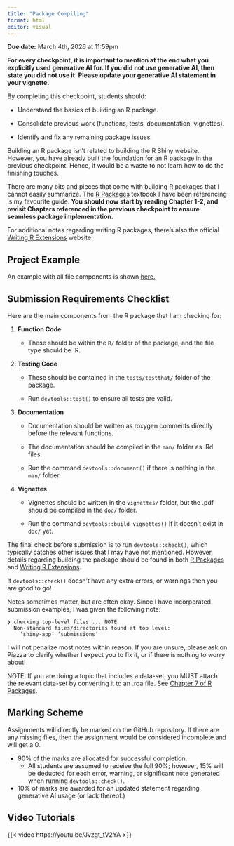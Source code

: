 ```yaml
---
title: "Package Compiling"
format: html
editor: visual
---
```


**Due date:** March 4th, 2026 at 11:59pm

**For every checkpoint, it is important to mention at the end what you explicitly used generative AI for. If you did not use generative AI, then state you did not use it. Please update your generative AI statement in your vignette.**

By completing this checkpoint, students should:

-   Understand the basics of building an R package.

-   Consolidate previous work (functions, tests, documentation, vignettes).

-   Identify and fix any remaining package issues.

Building an R package isn’t related to building the R Shiny website. However, you have already built the foundation for an R package in the previous checkpoint. Hence, it would be a waste to not learn how to do the finishing touches.

There are many bits and pieces that come with building R packages that I cannot easily summarize. The [R Packages](https://r-pkgs.org/) textbook I have been referencing is my favourite guide. **You should now start by reading Chapter 1-2, and revisit Chapters referenced in the previous checkpoint to ensure seamless package implementation.**

For additional notes regarding writing R packages, there’s also the official [Writing R Extensions](https://cran.r-project.org/doc/manuals/R-exts.html) website.

## Project Example

An example with all file components is shown [here.](https://github.com/annahuynhly/sta380package.example/)

## Submission Requirements Checklist

Here are the main components from the R package that I am checking for:

1.  **Function Code**

    -   These should be within the `R/` folder of the package, and the file type should be .R.

2.  **Testing Code**

    -   These should be contained in the `tests/testthat/` folder of the package.

    -   Run `devtools::test()` to ensure all tests are valid.

3.  **Documentation**

    -   Documentation should be written as roxygen comments directly before the relevant functions.

    -   The documentation should be compiled in the `man/` folder as .Rd files.

    -   Run the command `devtools::document()` if there is nothing in the `man/` folder.

4.  **Vignettes**

    -   Vignettes should be written in the `vignettes/` folder, but the .pdf should be compiled in the `doc/` folder.

    -   Run the command `devtools::build_vignettes()` if it doesn’t exist in `doc/` yet.

The final check before submission is to run `devtools::check()`, which typically catches other issues that I may have not mentioned. However, details regarding building the package should be found in both [R Packages](https://r-pkgs.org/) and [Writing R Extensions](https://cran.r-project.org/doc/manuals/R-exts.html).

If `devtools::check()` doesn’t have any extra errors, or warnings then you are good to go!

Notes sometimes matter, but are often okay. Since I have incorporated submission examples, I was given the following note:

```         
❯ checking top-level files ... NOTE
  Non-standard files/directories found at top level:
    ‘shiny-app’ ‘submissions’
```

I will not penalize most notes within reason. If you are unsure, please ask on Piazza to clarify whether I expect you to fix it, or if there is nothing to worry about!

NOTE: If you are doing a topic that includes a data-set, you MUST attach the relevant data-set by converting it to an .rda file. See [Chapter 7 of R Packages](https://r-pkgs.org/data.html).

## Marking Scheme

Assignments will directly be marked on the GitHub repository. If there are any missing files, then the assignment would be considered incomplete and will get a 0.

-   90% of the marks are allocated for successful completion.
    -   All students are assumed to receive the full 90%; however, 15% will be deducted for each error, warning, or significant note generated when running `devtools::check()`.
-   10% of marks are awarded for an updated statement regarding generative AI usage (or lack thereof.)

## Video Tutorials

{{< video https://youtu.be/Jvzgt_tV2YA >}}
